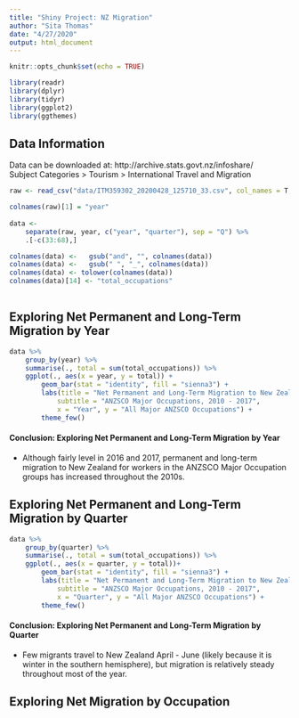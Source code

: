 ```yaml
---
title: "Shiny Project: NZ Migration"
author: "Sita Thomas"
date: "4/27/2020"
output: html_document
---
```


```r
knitr::opts_chunk$set(echo = TRUE)

library(readr)
library(dplyr)
library(tidyr)
library(ggplot2)
library(ggthemes)

```


## Data Information

Data can be downloaded at: http://archive.stats.govt.nz/infoshare/  
Subject Categories > Tourism > International Travel and Migration

```r

raw <- read_csv("data/ITM359302_20200428_125710_33.csv", col_names = T, skip = 3)

colnames(raw)[1] = "year"
	
data <- 
	separate(raw, year, c("year", "quarter"), sep = "Q") %>% 
	.[-c(33:68),]

colnames(data) <-	gsub("and", "", colnames(data))
colnames(data) <-	gsub(" ", "_", colnames(data))
colnames(data) <- tolower(colnames(data))
colnames(data)[14] <- "total_occupations"
	
```

## Exploring Net Permanent and Long-Term Migration by Year

```r

data %>% 
	group_by(year) %>% 
	summarise(., total = sum(total_occupations)) %>% 
	ggplot(., aes(x = year, y = total)) +
		geom_bar(stat = "identity", fill = "sienna3") +
		labs(title = "Net Permanent and Long-Term Migration to New Zealand by Year",
			subtitle = "ANZSCO Major Occupations, 2010 - 2017",
			x = "Year", y = "All Major ANZSCO Occupations") +
		theme_few()

```


#### Conclusion: Exploring Net Permanent and Long-Term Migration by Year
- Although fairly level in 2016 and 2017, permanent and long-term migration to New Zealand for workers in the ANZSCO Major Occupation groups has increased throughout the 2010s.

## Exploring Net Permanent and Long-Term Migration by Quarter

```r

data %>% 
	group_by(quarter) %>% 
	summarise(., total = sum(total_occupations)) %>% 
	ggplot(., aes(x = quarter, y = total))+
		geom_bar(stat = "identity", fill = "sienna3") +
		labs(title = "Net Permanent and Long-Term Migration to New Zealand by Quarter",
			subtitle = "ANZSCO Major Occupations, 2010 - 2017",
			x = "Quarter", y = "All Major ANZSCO Occupations") +
		theme_few()

```


#### Conclusion: Exploring Net Permanent and Long-Term Migration by Quarter
- Few migrants travel to New Zealand April - June (likely because it is winter in the southern hemisphere), but migration is relatively steady throughout most of the year.

## Exploring Net Migration by Occupation

```r



```

